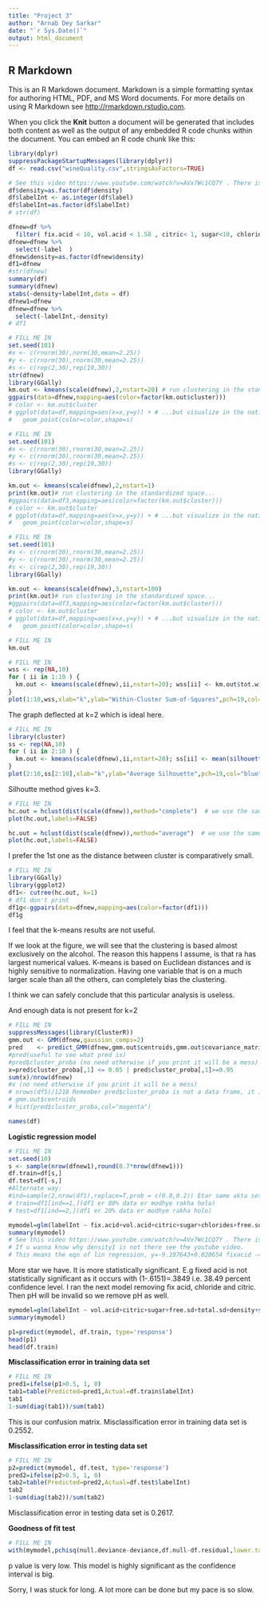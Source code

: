 ```yaml
---
title: "Project 3"
author: "Arnab Dey Sarkar"
date: "`r Sys.Date()`"
output: html_document
---
```



## R Markdown

This is an R Markdown document. Markdown is a simple formatting syntax for authoring HTML, PDF, and MS Word documents. For more details on using R Markdown see <http://rmarkdown.rstudio.com>.

When you click the **Knit** button a document will be generated that includes both content as well as the output of any embedded R code chunks within the document. You can embed an R code chunk like this:

```r
library(dplyr)
suppressPackageStartupMessages(library(dplyr))
df <- read.csv("wineQuality.csv",stringsAsFactors=TRUE)
```



```r
# See this video https://www.youtube.com/watch?v=AVx7Wc1CQ7Y . There is math calculation at 10.12 as well
df$density=as.factor(df$density)
df$labelInt <- as.integer(df$label)
df$labelInt=as.factor(df$labelInt) 
# str(df)
```


```r
dfnew=df %>% 
  filter( fix.acid < 10, vol.acid < 1.58 , citric< 1, sugar<10, chlorides<.1,free.sd<50, total.sd <200,sulphates<1, pH>3          & pH<3.5)
dfnew=dfnew %>%
  select(-label  )
dfnew$density=as.factor(dfnew$density)
df1=dfnew
#str(dfnew)
summary(df)
summary(dfnew)
xtabs(~density+labelInt,data = df)
dfnew1=dfnew
dfnew=dfnew %>%
  select(-labelInt,-density)
# df1
```


```r
# FILL ME IN
set.seed(101)
#x <- c(rnorm(30),norm(30,mean=2.25))
#y <- c(rnorm(30),rnorm(30,mean=2.25))
#s <- c(rep(2,30),rep(19,30))
str(dfnew)
library(GGally)
km.out <- kmeans(scale(dfnew),2,nstart=20) # run clustering in the standardized space...
ggpairs(data=dfnew,mapping=aes(color=factor(km.out$cluster)))
# color <- km.out$cluster
# ggplot(data=df,mapping=aes(x=x,y=y)) + # ...but visualize in the native space
#   geom_point(color=color,shape=s)
```
```r
# FILL ME IN
set.seed(101)
#x <- c(rnorm(30),rnorm(30,mean=2.25))
#y <- c(rnorm(30),rnorm(30,mean=2.25))
#s <- c(rep(2,30),rep(19,30))
library(GGally)

km.out <- kmeans(scale(dfnew),2,nstart=1)
print(km.out)# run clustering in the standardized space...
#ggpairs(data=df3,mapping=aes(color=factor(km.out$cluster)))
# color <- km.out$cluster
# ggplot(data=df,mapping=aes(x=x,y=y)) + # ...but visualize in the native space
#   geom_point(color=color,shape=s)
```

```r
# FILL ME IN
set.seed(101)
#x <- c(rnorm(30),rnorm(30,mean=2.25))
#y <- c(rnorm(30),rnorm(30,mean=2.25))
#s <- c(rep(2,30),rep(19,30))
library(GGally)

km.out <- kmeans(scale(dfnew),3,nstart=100)
print(km.out)# run clustering in the standardized space...
#ggpairs(data=df3,mapping=aes(color=factor(km.out$cluster)))
# color <- km.out$cluster
# ggplot(data=df,mapping=aes(x=x,y=y)) + # ...but visualize in the native space
#   geom_point(color=color,shape=s)
```
```r
# FILL ME IN
km.out
```
```r
# FILL ME IN
wss <- rep(NA,10)
for ( ii in 1:10 ) { 
  km.out <- kmeans(scale(dfnew),ii,nstart=20); wss[ii] <- km.out$tot.withinss;
}
plot(1:10,wss,xlab="k",ylab="Within-Cluster Sum-of-Squares",pch=19,col="blue",typ="b")
```

The graph deflected at k=2 which is ideal here.

```r
# FILL ME IN
library(cluster)
ss <- rep(NA,10)
for ( ii in 2:10 ) { 
  km.out <- kmeans(scale(dfnew),ii,nstart=20); ss[ii] <- mean(silhouette(km.out$cluster,dist(scale(dfnew)))[,3]);
}
plot(2:10,ss[2:10],xlab="k",ylab="Average Silhouette",pch=19,col="blue",typ="b",xlim=c(1,10))
```
Silhoutte method gives k=3.

```r
# FILL ME IN
hc.out = hclust(dist(scale(dfnew)),method="complete")  # we use the same data as we do for K-means
plot(hc.out,labels=FALSE)
```

```r
hc.out = hclust(dist(scale(dfnew)),method="average")  # we use the same data as we do for K-means
plot(hc.out,labels=FALSE)
```

I prefer the 1st one as the distance between cluster is comparatively small.

```r
# FILL ME IN
library(GGally)
library(ggplot2)
df1<- cutree(hc.out, k=1)
# df1 don't print
df1g<-ggpairs(data=dfnew,mapping=aes(color=factor(df1)))
df1g
```
I feel that the k-means results are not useful.

If we look at the figure, we will see that the clustering is based almost exclusively on the alcohol.
The reason this happens I assume, is that ra has largest numerical values. K-means is based on Euclidean distances and is highly sensitive to normalization. Having one variable that is on a much larger scale than all the others, can completely bias the clustering.

I think we can safely conclude that this particular analysis is useless.

And enough data is not present for k=2 
```r
# FILL ME IN
suppressMessages(library(ClusterR))
gmm.out <- GMM(dfnew,gaussian_comps=2)
pred    <- predict_GMM(dfnew,gmm.out$centroids,gmm.out$covariance_matrices,gmm.out$weights)
#pred(useful to see what pred is)
#pred$cluster_proba (no need otherwise if you print it will be a mess)
x=pred$cluster_proba[,1] <= 0.05 | pred$cluster_proba[,1]>=0.95
sum(x)/nrow(dfnew)
#x (no need otherwise if you print it will be a mess)
# nrows(df5)/1218 Remember pred$cluster_proba is not a data frame, it is a vector so none of the code below will work
# gmm.out$centroids
# hist(pred$cluster_proba,col="magenta")
```

```r
names(df)
```

**Logistic regression model**
```r
# FILL ME IN
set.seed(10)
s <- sample(nrow(dfnew1),round(0.7*nrow(dfnew1)))
df.train=df[s,]
df.test=df[-s,]
#Alternate way:
#ind=sample(2,nrow(df1),replace=T,prob = c(0.8,0.2)) Etar same akta set toiri korlam jar 2to subset roeche akta khali 1 nie( etar modhye 80% data takte pare)arekta khali 2 nie( etar modhye 20% data takte pare).
# train=df1[ind==1,](df1 er 80% data er modhye rakha holo)
# test=df1[ind==2,](df1 er 20% data er modhye rakha holo)
```


```r
mymodel=glm(labelInt ~ fix.acid+vol.acid+citric+sugar+chlorides+free.sd+total.sd+density+pH+sulphates+alcohol, data=df.test,family='binomial')
summary(mymodel)
# See this video https://www.youtube.com/watch?v=AVx7Wc1CQ7Y . There is math calculation at 10.12 as well
# If u wanna know why density1 is not there see the youtube video.
# This means the eqn of lin regression, y=-9.197643+0.020654 fixacid -4.489243vol.acid-0.647700citric+0.074530sugar-1.317787 chlorides+0.014743free.sd-0.007119total.sd-0.772282density2    -1.023088density3+0.368682pH+1.972557sulphates+0.961767 alcohol   
```
More star we have. It is more statistically significant. E.g fixed acid is not statistically significant as it occurs with (1-.6151)=.3849 i.e. 38.49 percent confidence level. I ran the next model removing fix acid, chloride and citric. Then pH will be invalid so we remove pH as well.

```r

mymodel=glm(labelInt ~ vol.acid+citric+sugar+free.sd+total.sd+density+sulphates+alcohol, data=df.test,family='binomial')
summary(mymodel)
```
```r
p1=predict(mymodel, df.train, type='response')
head(p1)
head(df.train)
```

**Misclassification error in training data set**
```r
# FILL ME IN
pred1=ifelse(p1>0.5, 1, 0)
tab1=table(Predicted=pred1,Actual=df.train$labelInt)
tab1
1-sum(diag(tab1))/sum(tab1)
```
This is our confusion matrix. Misclassification error in training data set is 0.2552.

**Misclassification error in testing data set**

```r
# FILL ME IN
p2=predict(mymodel, df.test, type='response')
pred2=ifelse(p2>0.5, 1, 0)
tab2=table(Predicted=pred2,Actual=df.test$labelInt)
tab2
1-sum(diag(tab2))/sum(tab2)
```
Misclassification error in testing data set is 0.2617.

**Goodness of fit test**
```r
# FILL ME IN
with(mymodel,pchisq(null.deviance-deviance,df.null-df.residual,lower.tail=F))
```
p value is very low. This model is highly significant as the confidence interval is big.

Sorry, I was stuck for long. A lot more can be done but my pace is so slow.
